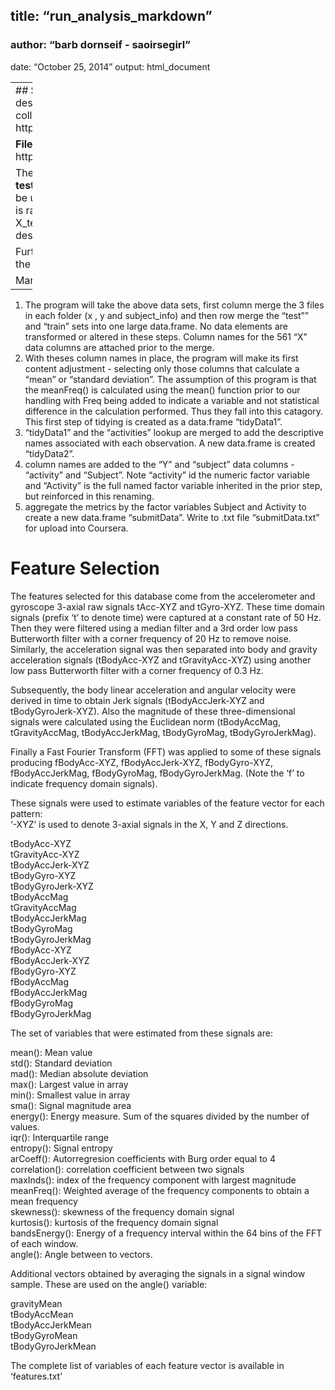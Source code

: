 ## title: "run_analysis_markdown"
### author: "barb dornseif - saoirsegirl"
date: "October 25, 2014"  output: html_document

----
## Sourcing, Importing and Loading the needed files
Data for this program is sourced and described at the following websites.  
**Information about the experiment** design and data collection assumptions are at:
http://archive.ics.uci.edu/ml/datasets/Human+Activity+Recognition+Using+Smartphones

**Files are located at:** https://d396qusza40orc.cloudfront.net/getdata%2Fprojectfiles%2FUCI%20HAR%20Dataset.zip

The initial dataset is a .zip files which includes four .txt files and two folders. They are:  
**folder: test/**     
 *   subject_test.txt  
 *   X_test.txt  
 *   y_test  
     +   folder: Inertial Signals/ (this is raw data we will not be using)  
**folder: train/**  
 *  subject_train.txt  
 *  X_train.txt  
 *  y_train.txt  
     +  folder: Inertial Signals/ (this is raw data we will not be using)  
* README.txt  
* features.txt (a list of all features in X_test/train.txt)  
* features_info. (a code book descsribing the data)  
* activity_labels.txt -- the six descriptions for the numeric factors in y_test/train.txt  

Further descriptions of the starting dataset and the methods of its compilation as described in the "Features_info.txt" file are attached below.   
  
Manipulations and Reorganizations  
-------------
1. The program will take the above data sets, first column merge the 3 files in each folder (x , y and subject_info) and then row merge the "test"" and "train" sets into one large data.frame.  No data elements are transformed or altered in these steps. Column names for the 561 "X" data columns are attached prior to the merge.  
2. With theses column names in place, the program will make its first content adjustment - selecting only those columns that calculate a "mean" or "standard deviation".  The assumption of this program is that the meanFreq() is calculated using the mean() function prior to our handling with Freq being added to indicate a variable and not statistical difference in the calculation performed. Thus they fall into this catagory. This first step of tidying is created as a data.frame "tidyData1".  
3. "tidyData1" and the "activities" lookup are merged to add the descriptive names associated with each observation.  A new data.frame is created "tidyData2".   
4. column names are added to the "Y" and "subject" data columns -  "activity" and "Subject".  Note "activity" id the numeric factor variable and "Activity" is the full named factor variable inherited in the prior step, but reinforced in this renaming.  
5. aggregate the metrics by the factor variables Subject and Activity to create a new data.frame "submitData".  Write to .txt file "submitData.txt" for upload into Coursera.  

Feature Selection  
=================

The features selected for this database come from the accelerometer and gyroscope 3-axial raw signals tAcc-XYZ and tGyro-XYZ. These time domain signals (prefix 't' to denote time) were captured at a constant rate of 50 Hz. Then they were filtered using a median filter and a 3rd order low pass Butterworth filter with a corner frequency of 20 Hz to remove noise. Similarly, the acceleration signal was then separated into body and gravity acceleration signals (tBodyAcc-XYZ and tGravityAcc-XYZ) using another low pass Butterworth filter with a corner frequency of 0.3 Hz. 

Subsequently, the body linear acceleration and angular velocity were derived in time to obtain Jerk signals (tBodyAccJerk-XYZ and tBodyGyroJerk-XYZ). Also the magnitude of these three-dimensional signals were calculated using the Euclidean norm (tBodyAccMag, tGravityAccMag, tBodyAccJerkMag, tBodyGyroMag, tBodyGyroJerkMag). 

Finally a Fast Fourier Transform (FFT) was applied to some of these signals producing fBodyAcc-XYZ, fBodyAccJerk-XYZ, fBodyGyro-XYZ, fBodyAccJerkMag, fBodyGyroMag, fBodyGyroJerkMag. (Note the 'f' to indicate frequency domain signals). 

These signals were used to estimate variables of the feature vector for each pattern:  
'-XYZ' is used to denote 3-axial signals in the X, Y and Z directions.

tBodyAcc-XYZ  
tGravityAcc-XYZ  
tBodyAccJerk-XYZ  
tBodyGyro-XYZ  
tBodyGyroJerk-XYZ  
tBodyAccMag  
tGravityAccMag  
tBodyAccJerkMag  
tBodyGyroMag  
tBodyGyroJerkMag  
fBodyAcc-XYZ  
fBodyAccJerk-XYZ  
fBodyGyro-XYZ  
fBodyAccMag  
fBodyAccJerkMag  
fBodyGyroMag  
fBodyGyroJerkMag  

The set of variables that were estimated from these signals are: 

mean(): Mean value  
std(): Standard deviation  
mad(): Median absolute deviation   
max(): Largest value in array  
min(): Smallest value in array  
sma(): Signal magnitude area  
energy(): Energy measure. Sum of the squares divided by the number of values.   
iqr(): Interquartile range   
entropy(): Signal entropy  
arCoeff(): Autorregresion coefficients with Burg order equal to 4  
correlation(): correlation coefficient between two signals  
maxInds(): index of the frequency component with largest magnitude  
meanFreq(): Weighted average of the frequency components to obtain a mean frequency  
skewness(): skewness of the frequency domain signal   
kurtosis(): kurtosis of the frequency domain signal   
bandsEnergy(): Energy of a frequency interval within the 64 bins of the FFT of each window.  
angle(): Angle between to vectors.  

Additional vectors obtained by averaging the signals in a signal window sample. These are used on the angle() variable:

gravityMean  
tBodyAccMean  
tBodyAccJerkMean  
tBodyGyroMean  
tBodyGyroJerkMean  

The complete list of variables of each feature vector is available in 'features.txt'  